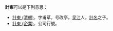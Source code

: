 '''計東'''可以是下列意思：
* [[計東_(清朝)|計東 (清朝)]]，字甫草，号改亭。[[吴江|吴江]]人。[[計名|計名]]之子。
* [[計東_(企業)|計東 (企業)]]，公司行號。

{{disambig}}